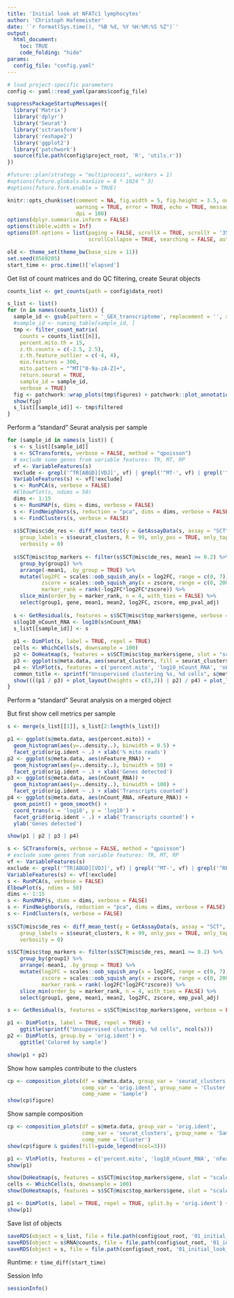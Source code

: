 ```yaml
---
title: 'Initial look at NFATc1 lymphocytes'
author: 'Christoph Hafemeister'
date: '`r format(Sys.time(), "%B %d, %Y %H:%M:%S %Z")`'
output:
  html_document:
    toc: TRUE
    code_folding: "hide"
params:
  config_file: "config.yaml"
---
```


```r
# load project-specific parameters
config <- yaml::read_yaml(params$config_file)

suppressPackageStartupMessages({
  library('Matrix')
  library('dplyr')
  library('Seurat')
  library('sctransform')
  library('reshape2')
  library('ggplot2')
  library('patchwork')
  source(file.path(config$project_root, 'R', 'utils.r'))
})

#future::plan(strategy = "multiprocess", workers = 1)
#options(future.globals.maxSize = 8 * 1024 ^ 3)
#options(future.fork.enable = TRUE)

knitr::opts_chunk$set(comment = NA, fig.width = 5, fig.height = 3.5, out.width = '60%',
                      warning = TRUE, error = TRUE, echo = TRUE, message = TRUE,
                      dpi = 100)
options(dplyr.summarise.inform = FALSE)
options(tibble.width = Inf)
options(DT.options = list(paging = FALSE, scrollX = TRUE, scrollY = '350px',
                          scrollCollapse = TRUE, searching = FALSE, autoWidth = TRUE))

old <- theme_set(theme_bw(base_size = 11))
set.seed(8569205)
start_time <- proc.time()['elapsed']
```

Get list of count matrices and do QC filtering, create Seurat objects

```r
counts_list <- get_counts(path = config$data_root)

s_list <- list()
for (n in names(counts_list)) {
  sample_id <- gsub(pattern = '_GEX_transcriptome', replacement = '', x = n)
  #sample_id <- naming_table[sample_id, ]
  tmp <- filter_count_matrix(
    counts = counts_list[[n]], 
    percent.mito.th = 15,
    z.th.counts = c(-2.5, 2.5),
    z.th.feature_outlier = c(-4, 4),
    min.features = 300,
    mito.pattern = "^MT[^0-9a-zA-Z]+",
    return.seurat = TRUE,
    sample_id = sample_id,
    verbose = TRUE)
  fig <- patchwork::wrap_plots(tmp$figures) + patchwork::plot_annotation(title = tmp$fig_title)
  show(fig)
  s_list[[sample_id]] <- tmp$filtered
}
```

Perform a "standard" Seurat analysis per sample

```r
for (sample_id in names(s_list)) {
  s <- s_list[[sample_id]]
  s <- SCTransform(s, verbose = FALSE, method = "qpoisson")
  # exclude some genes from variable features: TR, MT, RP
  vf <- VariableFeatures(s)
  exclude <- grepl('^TR[ABGD][VDJ]', vf) | grepl('^MT-', vf) | grepl('^RP[SL]\\d+', vf)
  VariableFeatures(s) <- vf[!exclude]
  s <- RunPCA(s, verbose = FALSE)
  #ElbowPlot(s, ndims = 50)
  dims <- 1:15
  s <- RunUMAP(s, dims = dims, verbose = FALSE)
  s <- FindNeighbors(s, reduction = "pca", dims = dims, verbose = FALSE)
  s <- FindClusters(s, verbose = FALSE)
  
  s$SCT@misc$de_res <- diff_mean_test(y = GetAssayData(s, assay = "SCT", slot = "counts"), 
    group_labels = s$seurat_clusters, R = 99, only_pos = TRUE, only_top_n = 333, 
    verbosity = 0)
  
  s$SCT@misc$top_markers <- filter(s$SCT@misc$de_res, mean1 >= 0.2) %>%
    group_by(group1) %>%
    arrange(-mean1, .by_group = TRUE) %>%
    mutate(log2FC = scales::oob_squish_any(x = log2FC, range = c(0, 7)),
           zscore = scales::oob_squish_any(x = zscore, range = c(0, 200)),
           marker_rank = rank(-log2FC*log2FC*zscore)) %>%
    slice_min(order_by = marker_rank, n = 4, with_ties = FALSE) %>% 
    select(group1, gene, mean1, mean2, log2FC, zscore, emp_pval_adj)
  
  s <- GetResidual(s, features = s$SCT@misc$top_markers$gene, verbose = FALSE)
  s$log10_nCount_RNA <- log10(s$nCount_RNA)
  s_list[[sample_id]] <- s
  
  p1 <- DimPlot(s, label = TRUE, repel = TRUE) 
  cells <- WhichCells(s, downsample = 100)
  p2 <- DoHeatmap(s, features = s$SCT@misc$top_markers$gene, slot = "scale.data", cells = cells) + NoLegend()
  p3 <- ggplot(s@meta.data, aes(seurat_clusters, fill = seurat_clusters)) + geom_bar() + NoLegend()
  p4 <- VlnPlot(s, features = c('percent.mito', 'log10_nCount_RNA', 'nFeature_RNA'))
  common_title <- sprintf("Unsupervised clustering %s, %d cells", s@meta.data$orig.ident[1], ncol(s))
  show((((p1 / p3) + plot_layout(heights = c(3,2)) | p2) / p4) + plot_layout(widths = c(1, 2)) + plot_layout(heights = c(3,1)) + plot_annotation(title = common_title))
}
```



Perform a "standard" Seurat analysis on a merged object

But first show cell metrics per sample

```r
s <- merge(s_list[[1]], s_list[2:length(s_list)])

p1 <- ggplot(s@meta.data, aes(percent.mito)) + 
  geom_histogram(aes(y=..density..), binwidth = 0.5) +
  facet_grid(orig.ident ~ .) + xlab('% mito reads')
p2 <- ggplot(s@meta.data, aes(nFeature_RNA)) + 
  geom_histogram(aes(y=..density..), binwidth = 50) +
  facet_grid(orig.ident ~ .) + xlab('Genes detected')
p3 <- ggplot(s@meta.data, aes(nCount_RNA)) + 
  geom_histogram(aes(y=..density..), binwidth = 100) +
  facet_grid(orig.ident ~ .) + xlab('Transcripts counted')
p4 <- ggplot(s@meta.data, aes(nCount_RNA, nFeature_RNA)) + 
  geom_point() + geom_smooth() +
  coord_trans(x = 'log10', y = 'log10') +
  facet_grid(orig.ident ~ .) + xlab('Transcripts counted') +
  ylab('Genes detected')

show(p1 | p2 | p3 | p4)
```


```r
s <- SCTransform(s, verbose = FALSE, method = "qpoisson")
# exclude some genes from variable features: TR, MT, RP
vf <- VariableFeatures(s)
exclude <- grepl('^TR[ABGD][VDJ]', vf) | grepl('^MT-', vf) | grepl('^RP[SL]\\d+', vf)
VariableFeatures(s) <- vf[!exclude]
s <- RunPCA(s, verbose = FALSE)
ElbowPlot(s, ndims = 50)
dims <- 1:15
s <- RunUMAP(s, dims = dims, verbose = FALSE)
s <- FindNeighbors(s, reduction = "pca", dims = dims, verbose = FALSE)
s <- FindClusters(s, verbose = FALSE)
  
s$SCT@misc$de_res <- diff_mean_test(y = GetAssayData(s, assay = "SCT", slot = "counts"), 
    group_labels = s$seurat_clusters, R = 99, only_pos = TRUE, only_top_n = 333, 
    verbosity = 0)

s$SCT@misc$top_markers <- filter(s$SCT@misc$de_res, mean1 >= 0.2) %>%
    group_by(group1) %>%
    arrange(-mean1, .by_group = TRUE) %>%
    mutate(log2FC = scales::oob_squish_any(x = log2FC, range = c(0, 7)),
           zscore = scales::oob_squish_any(x = zscore, range = c(0, 200)),
           marker_rank = rank(-log2FC*log2FC*zscore)) %>%
    slice_min(order_by = marker_rank, n = 4, with_ties = FALSE) %>% 
    select(group1, gene, mean1, mean2, log2FC, zscore, emp_pval_adj)

s <- GetResidual(s, features = s$SCT@misc$top_markers$gene, verbose = FALSE)

p1 <- DimPlot(s, label = TRUE, repel = TRUE) + 
    ggtitle(sprintf("Unsupervised clustering, %d cells", ncol(s)))
p2 <- DimPlot(s, group.by = 'orig.ident') + 
    ggtitle('Colored by sample')
```

```r
show(p1 + p2)
```

Show how samples contribute to the clusters
```r
cp <- composition_plots(df = s@meta.data, group_var = 'seurat_clusters', 
                        comp_var = 'orig.ident', group_name = 'Cluster', 
                        comp_name = 'Sample')
show(cp$figure)
```

Show sample composition
```r
cp <- composition_plots(df = s@meta.data, group_var = 'orig.ident', 
                        comp_var = 'seurat_clusters', group_name = 'Sample', 
                        comp_name = 'Cluster')
show(cp$figure & guides(fill=guide_legend(ncol=3)))
```


```r
p1 <- VlnPlot(s, features = c('percent.mito', 'log10_nCount_RNA', 'nFeature_RNA'))
show(p1)
```


```r
show(DoHeatmap(s, features = s$SCT@misc$top_markers$gene, slot = "scale.data") + NoLegend())
cells <- WhichCells(s, downsample = 100)
show(DoHeatmap(s, features = s$SCT@misc$top_markers$gene, slot = "scale.data", cells = cells) + NoLegend())
```

```r
p1 <- DimPlot(s, label = TRUE, repel = TRUE, split.by = 'orig.ident') + NoLegend()
show(p1)
```

Save list of objects

```r
saveRDS(object = s_list, file = file.path(config$out_root, '01_initial_look_s_list.rds'))
saveRDS(object = s$RNA@counts, file = file.path(config$out_root, '01_initial_look_s_merged_counts.rds'))
saveRDS(object = s, file = file.path(config$out_root, '01_initial_look_s_merged.rds'))
```

Runtime: `r time_diff(start_time)`

Session Info
```r
sessionInfo()
```

